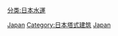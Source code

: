 {{Commonscat|Lighthouses in Japan}}

[[Category:各國燈塔|Japan]]
[[Category:日本塔式建筑|Category:日本塔式建筑]]
[[分类:日本水運|分类:日本水運]]
[[Category:亞洲燈塔|Japan]]
